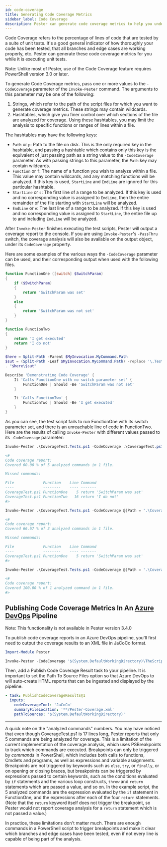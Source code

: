 ```yaml
---
id: code-coverage
title: Generating Code Coverage Metrics
sidebar_label: Code Coverage
description: Pester can generate code coverage metrics to help you understand how many lines of your PowerShell code that is actually covered by your Pester-tests. Use this to increase confidence in your tests
---
```


Code Coverage refers to the percentage of lines of code that are tested by a suite of unit tests. It's a good general indicator of how thoroughly your code has been tested, that all branches and edge cases are working properly, etc. Pester can generate these code coverage metrics for you while it is executing unit tests.

Note:  Unlike most of Pester, use of the Code Coverage feature requires PowerShell version 3.0 or later.

To generate Code Coverage metrics, pass one or more values to the `-CodeCoverage` parameter of the `Invoke-Pester` command.  The arguments to this parameter may be one of the following:

1. Strings, which refer to the path of the script files for which you want to generate coverage metrics.  These strings may contain wildcards.
2. Hashtables, which give you finer control over which sections of the file are analyzed for coverage.  Using these hashtables, you may limit the analysis to specific functions or ranges of lines within a file.

The hashtables may have the following keys:

- `Path` or `p`:  Path to the file on disk.  This is the only required key in the hashtable, and passing a hashtable which contains only this key is the equivalent of just passing path as a string value to the `-CodeCoverage` parameter.  As with passing strings to this parameter, the `Path` key may contain wildcards.
- `Function` or `f`: The name of a function you wish to analyze within a file.  This value may contain wildcards, and any matching functions will be analyzed.  If this key is used, `StartLine` and `EndLine` are ignored for this particular hashtable.
- `StartLine` or `s`:  The first line of a range to be analyzed.  If this key is used and no corresponding value is assigned to `EndLine`, then the entire remainder of the file starting with `StartLine` will be analyzed.
- `EndLine` or `e`:  The last line of a range to be analyzed.  If this key is used and no corresponding value is assigned to `StartLine`, the entire file up to and including `EndLine` will be analyzed.

After `Invoke-Pester` finishes executing the test scripts, Pester will output a coverage report to the console.  If you are using `Invoke-Pester`'s `-PassThru` switch, the coverage analysis will also be available on the output object, under its `CodeCoverage` property.

Here are some examples of the various ways the `-CodeCoverage` parameter can be used, and their corresponding output when used with the following files.

```powershell title="CoverageTest.ps1"
function FunctionOne ([switch] $SwitchParam)
{
    if ($SwitchParam)
    {
        return 'SwitchParam was set'
    }
    else
    {
        return 'SwitchParam was not set'
    }
}

function FunctionTwo
{
    return 'I get executed'
    return 'I do not'
}
```

```powershell title="CoverageTest.Tests.ps1"
$here = Split-Path -Parent $MyInvocation.MyCommand.Path
$sut = (Split-Path -Leaf $MyInvocation.MyCommand.Path) -replace '\.Tests\.', '.'
. "$here\$sut"

Describe 'Demonstrating Code Coverage' {
    It 'Calls FunctionOne with no switch parameter set' {
        FunctionOne | Should -Be 'SwitchParam was not set'
    }

    It 'Calls FunctionTwo' {
        FunctionTwo | Should -Be 'I get executed'
    }
}
```

As you can see, the test script fails to run FunctionOne with its switch parameter set, and there is an unreachable line of code in FunctionTwo. Here are the results of calling `Invoke-Pester` with different values passed to its `-CodeCoverage` parameter:

```powershell
Invoke-Pester .\CoverageTest.Tests.ps1 -CodeCoverage .\CoverageTest.ps1

<#
Code coverage report:
Covered 60.00 % of 5 analyzed commands in 1 file.

Missed commands:

File             Function    Line Command
----             --------    ---- -------
CoverageTest.ps1 FunctionOne    5 return 'SwitchParam was set'
CoverageTest.ps1 FunctionTwo   16 return 'I do not'
#>

Invoke-Pester .\CoverageTest.Tests.ps1 -CodeCoverage @{Path = '.\CoverageTest.ps1'; Function = 'FunctionOne' }

<#
Code coverage report:
Covered 66.67 % of 3 analyzed commands in 1 file.

Missed commands:

File             Function    Line Command
----             --------    ---- -------
CoverageTest.ps1 FunctionOne    5 return 'SwitchParam was set'
#>

Invoke-Pester .\CoverageTest.Tests.ps1 -CodeCoverage @{Path = '.\CoverageTest.ps1'; StartLine = 7; EndLine = 14 }

<#
Code coverage report:
Covered 100.00 % of 1 analyzed command in 1 file.
#>
```

## Publishing Code Coverage Metrics In An [Azure DevOps](https://azure.microsoft.com/en-us/solutions/devops/) Pipeline

Note: This functionality is not available in Pester version 3.4.0

To publish code coverage reports in an Azure DevOps pipeline, you'll first need to output the coverage results to an XML file in JaCoCo format.

```powershell
Import-Module Pester

Invoke-Pester -CodeCoverage '$(System.DefaultWorkingDirectory)\TheScript.ps1' -CodeCoverageOutputFile '$(System.DefaultWorkingDirectory)\Pester-Coverage.xml' -CodeCoverageOutputFileFormat JaCoCo
```

Then, add a Publish Code Coverage Result task to your pipeline. It is important to set the Path To Source Files option so that Azure DevOps to will auto-create HTML reports that can be ingested and displayed by the pipeline.

```yaml
- task: PublishCodeCoverageResults@1
  inputs:
    codeCoverageTool: 'JaCoCo'
    summaryFileLocation: '**/Pester-Coverage.xml'
    pathToSources: '$(System.DefaultWorkingDirectory)'
```
---

A quick note on the "analyzed commands" numbers.  You may have noticed that even though CoverageTest.ps1 is 17 lines long, Pester reports that only 5 commands are being analyzed for coverage.  This is a limitation of the current implementation of the coverage analysis, which uses PSBreakpoints to track which commands are executed.  Breakpoints can only be triggered by _commands_ in PowerShell, which includes both calls to functions, Cmdlets and programs, as well as expressions and variable assignments.  Breakpoints are not triggered by keywords such as `else`, `try`, or `finally`, or on opening or closing braces, but breakpoints can be triggered by expressions passed to certain keywords, such as the conditions evaluated by `if` statements and the various loop constructs, `throw` and `return` statements which are passed a value, and so on.  In the example script, the 5 analyzed commands are the expression evaluated by the `if` statement in FunctionOne, and the expressions after each of the four `return` statements.  (Note that the `return` keyword itself does not trigger the breakpoint, so Pester would not report coverage analysis for a `return` statement which is not passed a value.)

In practice, these limitations don't matter much.  There are enough commands in a PowerShell script to trigger breakpoints and make it clear which branches and edge cases have been tested, even if not every line is capable of being part of the analysis.
